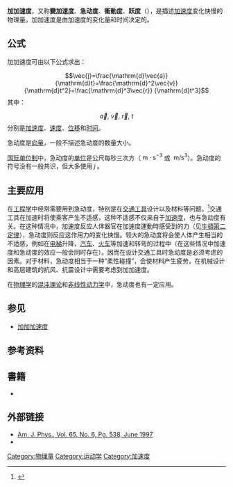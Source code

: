 {{refimprove|time=2015-03-23T09:55:21+00:00}}
'''加加速度'''，又称'''變加速度'''、'''急动度'''、'''衝動度'''、'''跃度'''（{{lang-en|Jerk}}），是描述[[加速度|加速度]]变化快慢的物理量。加加速度是由加速度的变化量和时间决定的。

== 公式 ==
加加速度可由以下公式求出：
:<math>\vec{j}=\frac{\mathrm{d}\vec{a}}{\mathrm{d}t}=\frac{\mathrm{d}^2\vec{v}}{\mathrm{d}t^2}=\frac{\mathrm{d}^3\vec{r}} {\mathrm{d}t^3}</math>
其中：
:<math>\vec{a},\ \vec{v},\ \vec{r},\ t</math>分别是[[加速度|加速度]]、[[速度|速度]]、[[位移|位移]]和[[时间|时间]]。

急动度是[[矢量|向量]]，一般不描述急动度的数量大小。

[[国际单位制|国际单位制]]中，急动度的[[单位|单位]]是公尺每秒三次方（<math>\ \mathrm{m \cdot s^{-3}}</math> 或 <math>\ \mathrm{m / s^3}</math>）。急动度的符号没有一般共识，但大多使用 ''j'' 。

== 主要应用 ==
{{Fact|在大多的物理问题中只涉及到速度、加速度的讨论，急动度较少被用到。这可能是由于急动度的物理意义不太直观，不具有专门讨论的必要；或是由于[[加速度|加速度]]变化不大，从而急动度对问题影响较小。但仍然有一些问题需要用到急动度这一概念。|time=2012-12-29T09:34:11+00:00}}

在[[工程学|工程学]]中经常需要用到急动度，特别是在[[交通工具|交通工具]]设计以及材料等问题。<ref>{{Cite web |url=http://thetartan.org/2007/4/16/scitech/work |title=存档副本 |accessdate=2012-12-29 |archive-date=2013-05-18 |archive-url=https://web.archive.org/web/20130518051700/http://thetartan.org/2007/4/16/scitech/work |dead-url=no }}</ref>交通工具在加速时将使乘客产生不适感，这种不适感不仅来自于[[加速度|加速度]]，也与急动度有关。在这种情况中，加速度反应人体器官在加速度運動時感受到的力（见[[牛頓第二定律|牛頓第二定律]]），急动度则反应这作用力的变化快慢。较大的急动度将会使人体产生相当的不适感，例如在[[电梯|电梯]]升降，[[汽车|汽车]]、[[火车|火车]]等加速和转弯的过程中（在这些情况中加速度和急动度的效应一般会同时存在）。因而在设计交通工具时急动度是必须考虑的因素。对于材料，急动度相当于一种“柔性碰撞”，会使材料产生疲劳，在机械设计和高层建筑的抗风、抗震设计中需要考虑到加加速度。

在[[物理学|物理学]]的[[混沌理论|混沌理论]]和[[非线性动力学|非线性动力学]]中，急动度也有一定应用。

== 参见 ==
* [[加加加速度|加加加速度]]

== 参考资料 ==
{{reflist}}

==書籍==
* {{cite book | last = Sprott | first = Julien Clinton | title = Chaos and Time-Series Analysis | publisher =牛津大学出版社 | year = 2003 | isbn = 0-19-850839-5 |id=ISBN 978-0-19-850839-7}}

== 外部链接 ==
* [https://web.archive.org/web/20100613054556/http://sprott.physics.wisc.edu/pubs/paper229.pdf Am. J. Phys., Vol. 65, No. 6, Pg. 538, June 1997]
* {{cite web | url=http://image.sciencenet.cn/olddata/kexue.com.cn/upload/blog/file/2010/3/20103510843183240.pdf | title=从传统牛顿力学到当今猝变动力学 | date=2005-03-27 | accessdate=2012-08-18 | author=黄沛天,马善钧 | archive-date=2016-03-04 | archive-url=https://web.archive.org/web/20160304230942/http://image.sciencenet.cn/olddata/kexue.com.cn/upload/blog/file/2010/3/20103510843183240.pdf | dead-url=no }}


{{经典力学国际单位}}
{{運動學}}

[[Category:物理量|Category:物理量]]
[[Category:运动学|Category:运动学]]
[[Category:加速度|Category:加速度]]